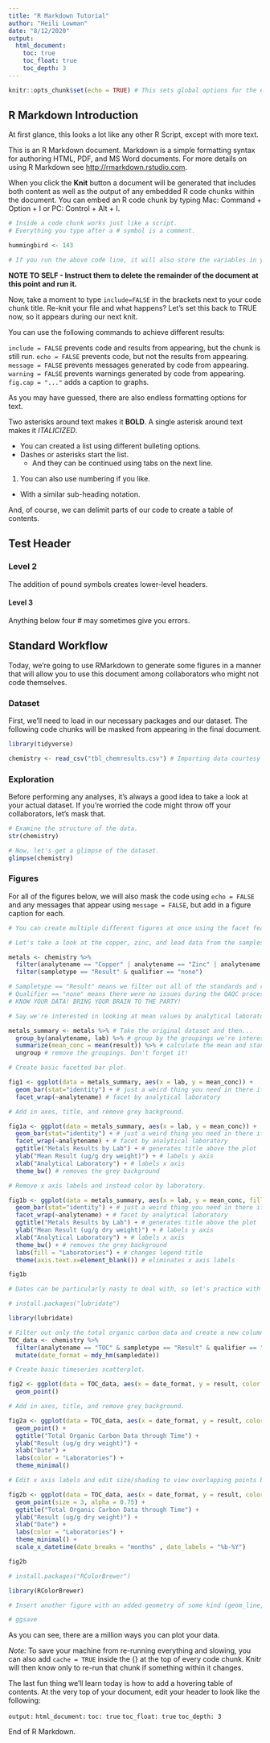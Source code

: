 ```yaml
---
title: "R Markdown Tutorial"
author: "Heili Lowman"
date: "8/12/2020"
output:
  html_document:
    toc: true
    toc_float: true
    toc_depth: 3
---
```


```r
knitr::opts_chunk$set(echo = TRUE) # This sets global options for the entire document.
```

## R Markdown Introduction

At first glance, this looks a lot like any other R Script, except with more text.

This is an R Markdown document. Markdown is a simple formatting syntax for authoring HTML, PDF, and MS Word documents. For more details on using R Markdown see <http://rmarkdown.rstudio.com>.

When you click the **Knit** button a document will be generated that includes both content as well as the output of any embedded R code chunks within the document. You can embed an R code chunk by typing Mac: Command + Option + I or PC: Control + Alt + I.

```r

# Inside a code chunk works just like a script.
# Everything you type after a # symbol is a comment.

hummingbird <- 143

# If you run the above code line, it will also store the variables in your environment.

```

**NOTE TO SELF - Instruct them to delete the remainder of the document at this point and run it.**

Now, take a moment to type `include=FALSE` in the brackets next to your code chunk title. Re-knit your file and what happens?
Let's set this back to TRUE now, so it appears during our next knit.

You can use the following commands to achieve different results:

`include = FALSE` prevents code and results from appearing, but the chunk is still run.
`echo = FALSE` prevents code, but not the results from appearing.
`message = FALSE` prevents messages generated by code from appearing.
`warning = FALSE` prevents warnings generated by code from appearing.
`fig.cap = "..."` adds a caption to graphs.

As you may have guessed, there are also endless formatting options for text.

Two asterisks around text makes it **BOLD**.
A single asterisk around text makes it *ITALICIZED*.

* You can created a list using different bulleting options.
* Dashes or asterisks start the list.
  + And they can be continued using tabs on the next line.
  
(1) You can also use numbering if you like.
  + With a similar sub-heading notation.

And, of course, we can delimit parts of our code to create a table of contents.

## Test Header

### Level 2

The addition of pound symbols creates lower-level headers.

#### Level 3

Anything below four # may sometimes give you errors.

## Standard Workflow

Today, we're going to use RMarkdown to generate some figures in a manner that will allow you to use this document among collaborators who might not code themselves.

### Dataset

First, we'll need to load in our necessary packages and our dataset. The following code chunks will be masked from appearing in the final document. 

```r

library(tidyverse)

```


```r

chemistry <- read_csv("tbl_chemresults.csv") # Importing data courtesy of Bowen.

```


### Exploration

Before performing any analyses, it's always a good idea to take a look at your actual dataset. If you're worried the code might throw off your collaborators, let's mask that.

```r

# Examine the structure of the data.
str(chemistry)

# Now, let's get a glimpse of the dataset.
glimpse(chemistry)

```


### Figures

For all of the figures below, we will also mask the code using `echo = FALSE` and any messages that appear using `message = FALSE`, but add in a figure caption for each.

```r

# You can create multiple different figures at once using the facet feature.

# Let's take a look at the copper, zinc, and lead data from the samples, so let's create a new dataset.

metals <- chemistry %>%
  filter(analytename == "Copper" | analytename == "Zinc" | analytename == "Lead") %>%
  filter(sampletype == "Result" & qualifier == "none")

# Sampletype == "Result" means we filter out all of the standards and reference materials.
# Qualifier == "none" means there were no issues during the QAQC process.
# KNOW YOUR DATA! BRING YOUR BRAIN TO THE PARTY!

# Say we're interested in looking at mean values by analytical laboratory.

metals_summary <- metals %>% # Take the original dataset and then...
  group_by(analytename, lab) %>% # group by the groupings we're interested in and then...
  summarize(mean_conc = mean(result)) %>% # calculate the mean and standard deviation of results and then...
  ungroup # remove the groupings. Don't forget it!

# Create basic facetted bar plot.

fig1 <- ggplot(data = metals_summary, aes(x = lab, y = mean_conc)) +
  geom_bar(stat="identity") + # just a weird thing you need in there if the data is values instead of counts
  facet_wrap(~analytename) # facet by analytical laboratory

# Add in axes, title, and remove grey background.

fig1a <- ggplot(data = metals_summary, aes(x = lab, y = mean_conc)) +
  geom_bar(stat="identity") + # just a weird thing you need in there if the data is values instead of counts
  facet_wrap(~analytename) + # facet by analytical laboratory
  ggtitle("Metals Results by Lab") + # generates title above the plot
  ylab("Mean Result (ug/g dry weight)") + # labels y axis
  xlab("Analytical Laboratory") + # labels x axis
  theme_bw() # removes the grey background

# Remove x axis labels and instead color by laboratory.

fig1b <- ggplot(data = metals_summary, aes(x = lab, y = mean_conc, fill = lab)) + # fill = lab adds the coloration
  geom_bar(stat="identity") + # just a weird thing you need in there if the data is values instead of counts
  facet_wrap(~analytename) + # facet by analytical laboratory     
  ggtitle("Metals Results by Lab") + # generates title above the plot
  ylab("Mean Result (ug/g dry weight)") + # labels y axis
  xlab("Analytical Laboratory") + # labels x axis
  theme_bw() + # removes the grey background
  labs(fill = "Laboratories") + # changes legend title 
  theme(axis.text.x=element_blank()) # eliminates x axis labels

fig1b

```


```r

# Dates can be particularly nasty to deal with, so let's practice with them using the lubridate package.

# install.packages("lubridate")

library(lubridate)

# Filter out only the total organic carbon data and create a new column with the dates properly formatted.
TOC_data <- chemistry %>%
  filter(analytename == "TOC" & sampletype == "Result" & qualifier == "none") %>%
  mutate(date_format = mdy_hm(sampledate))

# Create basic timeseries scatterplot.

fig2 <- ggplot(data = TOC_data, aes(x = date_format, y = result, color = lab)) +
  geom_point()

# Add in axes, title, and remove grey background.

fig2a <- ggplot(data = TOC_data, aes(x = date_format, y = result, color = lab)) +
  geom_point() +
  ggtitle("Total Organic Carbon Data through Time") + 
  ylab("Result (ug/g dry weight)") + 
  xlab("Date") +
  labs(color = "Laboratories") +
  theme_minimal()

# Edit x axis labels and edit size/shading to view overlapping points better.

fig2b <- ggplot(data = TOC_data, aes(x = date_format, y = result, color = lab)) +
  geom_point(size = 3, alpha = 0.75) +
  ggtitle("Total Organic Carbon Data through Time") +
  ylab("Result (ug/g dry weight)") +
  xlab("Date") +
  labs(color = "Laboratories") +
  theme_minimal() +
  scale_x_datetime(date_breaks = "months" , date_labels = "%b-%Y")

fig2b

```


```r

# install.packages("RColorBrewer")

library(RColorBrewer)

# Insert another figure with an added geometry of some kind (geom_line, geom_smooth, etc.).

# ggsave 

```

As you can see, there are a million ways you can plot your data.

*Note:* To save your machine from re-running everything and slowing, you can also add `cache = TRUE` inside the {} at the top of every code chunk. Knitr will then know only to re-run that chunk if something within it changes.

The last fun thing we'll learn today is how to add a hovering table of contents. At the very top of your document, edit your header to look like the following:

`output:`
  `html_document:`
    `toc: true`
    `toc_float: true`
    `toc_depth: 3`

End of R Markdown.

